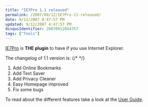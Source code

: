 ```yaml
---
title: "IE7Pro 1.1 released"
permalink: /2007/09/12/IE7Pro-11-released/
date: 9/12/2007 4:47:57 PM
updated: 9/12/2007 4:47:57 PM
disqusIdentifier: 20070912044757
tags: ["Tools"]
---
```

[IE7Pro](http://www.ie7pro.com/) is **THE plugin** to have if you use Internet Explorer.

The changelog of 1.1 version is:
{/* <!-- more --> */}

1.  Add Online Bookmarks
2.  Add Text Saver
3.  Add Privacy Cleaner
4.  Easy Homepage improved
5.  Fix some bugs 

To read about the different features take a look at the [User Guide](http://wiki.ie7pro.com/index.php/IE7Pro_User_Guide).
